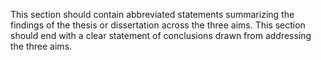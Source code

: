 This section should contain abbreviated statements summarizing the findings of the thesis or dissertation across the three aims.
This section should end with a clear statement of conclusions drawn from addressing the three aims.
